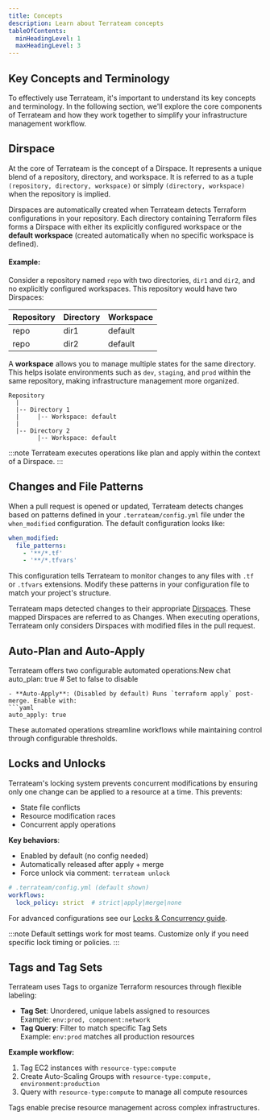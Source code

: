 ```yaml
---
title: Concepts
description: Learn about Terrateam concepts
tableOfContents:
  minHeadingLevel: 1
  maxHeadingLevel: 3
---
```


## Key Concepts and Terminology
To effectively use Terrateam, it's important to understand its key concepts and terminology. In the following section, we'll explore the core components of Terrateam and how they work together to simplify your infrastructure management workflow.

## Dirspace

At the core of Terrateam is the concept of a Dirspace. It represents a unique blend of a repository, directory, and workspace. It is referred to as a tuple `(repository, directory, workspace)` or simply `(directory, workspace)` when the repository is implied.

Dirspaces are automatically created when Terrateam detects Terraform configurations in your repository. Each directory containing Terraform files forms a Dirspace with either its explicitly configured workspace or the **default workspace** (created automatically when no specific workspace is defined).

#### **Example:**
Consider a repository named `repo` with two directories, `dir1` and `dir2`, and no explicitly configured workspaces. This repository would have two Dirspaces:

| Repository  | Directory | Workspace |
|------------|----------|-----------|
| repo       | dir1     | default   |
| repo       | dir2     | default   |

A **workspace** allows you to manage multiple states for the same directory. This helps isolate environments such as `dev`, `staging`, and `prod` within the same repository, making infrastructure management more organized.

```
Repository
  |
  |-- Directory 1
  |     |-- Workspace: default
  |
  |-- Directory 2
        |-- Workspace: default
```
:::note
Terrateam executes operations like plan and apply within the context of a Dirspace.
:::
## Changes and File Patterns

When a pull request is opened or updated, Terrateam detects changes based on patterns defined in your `.terrateam/config.yml` file under the `when_modified` configuration. The default configuration looks like:

```yaml
when_modified:
  file_patterns:
    - '**/*.tf'
    - '**/*.tfvars'
```

This configuration tells Terrateam to monitor changes to any files with `.tf` or `.tfvars` extensions. Modify these patterns in your configuration file to match your project's structure.

Terrateam maps detected changes to their appropriate [Dirspaces](/getting-started/concepts#dirspace). These mapped Dirspaces are referred to as Changes. When executing operations, Terrateam only considers Dirspaces with modified files in the pull request.

## Auto-Plan and Auto-Apply

Terrateam offers two configurable automated operations:New chat
  auto_plan: true  # Set to false to disable
  ```
- **Auto-Apply**: (Disabled by default) Runs `terraform apply` post-merge. Enable with:
  ```yaml
  auto_apply: true
  ```

These automated operations streamline workflows while maintaining control through configurable thresholds.

## Locks and Unlocks

Terrateam's locking system prevents concurrent modifications by ensuring only one change can be applied to a resource at a time. This prevents:

- State file conflicts  
- Resource modification races  
- Concurrent apply operations  

**Key behaviors**:
- Enabled by default (no config needed)
- Automatically released after apply + merge
- Force unlock via comment: `terrateam unlock`

```yaml
# .terrateam/config.yml (default shown)
workflows:
  lock_policy: strict  # strict|apply|merge|none
```

For advanced configurations see our [Locks & Concurrency guide](/advanced-workflows/locks-and-concurrency).

:::note
 Default settings work for most teams. Customize only if you need specific lock timing or policies.
:::
## Tags and Tag Sets

Terrateam uses Tags to organize Terraform resources through flexible labeling:

* **Tag Set**: Unordered, unique labels assigned to resources  
  Example: `env:prod, component:network`
* **Tag Query**: Filter to match specific Tag Sets  
  Example: `env:prod` matches all production resources

**Example workflow:**
1. Tag EC2 instances with `resource-type:compute`
2. Create Auto-Scaling Groups with `resource-type:compute, environment:production`
3. Query with `resource-type:compute` to manage all compute resources

Tags enable precise resource management across complex infrastructures.